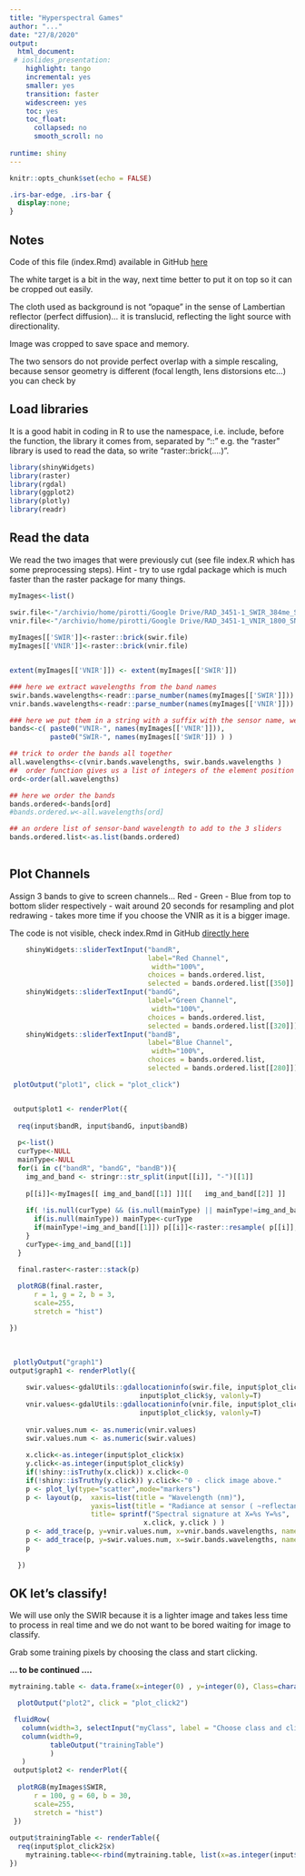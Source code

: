 ```yaml
---
title: "Hyperspectral Games"
author: "..."
date: "27/8/2020" 
output:
  html_document:
 # ioslides_presentation: 
    highlight: tango
    incremental: yes
    smaller: yes
    transition: faster
    widescreen: yes  
    toc: yes
    toc_float:
      collapsed: no
      smooth_scroll: no
      
runtime: shiny
---
```


```r
knitr::opts_chunk$set(echo = FALSE)
```
```css
.irs-bar-edge, .irs-bar {
  display:none;
}
```
<!-- ## Shiny Presentation -->

<!-- The following single character keyboard shortcuts enable alternate display modes: -->

<!-- 'f': enable fullscreen mode  -->
<!-- 'w': toggle widescreen mode  -->
<!-- 'o': enable overview mode  -->
<!-- 'h': enable code highlight mode  -->
<!-- 'p': show presenter notes -->

<!-- Pressing Esc exits all of these modes -->

## Notes

Code of this file (index.Rmd) available in GitHub [here](https://github.com/fpirotti/HyperspectralGames){target=_blank}

The white target is a bit in the way, next time better to put it on top so it can be cropped out easily.  

The cloth used as background is not "opaque" in the sense of Lambertian reflector (perfect diffusion)... it is translucid, reflecting the light source with directionality.

Image was cropped to save space and memory.

The two sensors do not provide perfect overlap with a simple rescaling, because sensor geometry is different (focal length, lens distorsions etc...) you can check by 

## Load libraries

It is a good habit in coding in R to use the namespace, i.e. include, before the function, the library it comes from, separated by "::"  e.g. the "raster" library is used to read the data, so write "raster::brick(....)".

```r

library(shinyWidgets)
library(raster)
library(rgdal) 
library(ggplot2) 
library(plotly)
library(readr) 
```

## Read the data

We read the two images that were previously cut (see file index.R which has some preprocessing steps). Hint - try to use rgdal package which is much faster than the raster package for many things.

```r

myImages<-list()

swir.file<-"/archivio/home/pirotti/Google Drive/RAD_3451-1_SWIR_384me_SN3155_22000us_2020-02-11T144756_raw_rad.tif"
vnir.file<-"/archivio/home/pirotti/Google Drive/RAD_3451-1_VNIR_1800_SN00852_22000us_2020-02-11T144756_raw_rad.tif"
  
myImages[['SWIR']]<-raster::brick(swir.file)
myImages[['VNIR']]<-raster::brick(vnir.file)


extent(myImages[['VNIR']]) <- extent(myImages[['SWIR']])

### here we extract wavelengths from the band names
swir.bands.wavelengths<-readr::parse_number(names(myImages[['SWIR']])) 
vnir.bands.wavelengths<-readr::parse_number(names(myImages[['VNIR']])) 

### here we put them in a string with a suffix with the sensor name, we will use this later to populate sliders for choosing the band combinations to plot and RGB image.
bands<-c( paste0("VNIR-", names(myImages[['VNIR']])),
          paste0("SWIR-", names(myImages[['SWIR']]) ) )

## trick to order the bands all together
all.wavelengths<-c(vnir.bands.wavelengths, swir.bands.wavelengths )
##  order function gives us a list of integers of the element position in the array in alphabetical order.
ord<-order(all.wavelengths)

## here we order the bands  
bands.ordered<-bands[ord]
#bands.ordered.w<-all.wavelengths[ord]

## an ordere list of sensor-band wavelength to add to the 3 sliders
bands.ordered.list<-as.list(bands.ordered)
  
``` 

## Plot Channels

Assign 3 bands to give to screen channels... Red - Green - Blue from top to bottom slider respectively - wait around 20 seconds for resampling and plot redrawing - takes more time if you choose the VNIR as it is a bigger image.

The code is not visible, check index.Rmd  in GitHub [directly here](https://github.com/fpirotti/HyperspectralGames/blob/master/index.Rmd){target=_blank}

```r

    shinyWidgets::sliderTextInput("bandR", 
                                  label="Red Channel",
                                   width="100%",
                                  choices = bands.ordered.list,
                                  selected = bands.ordered.list[[350]] )
    shinyWidgets::sliderTextInput("bandG", 
                                  label="Green Channel",
                                   width="100%",
                                  choices = bands.ordered.list,
                                  selected = bands.ordered.list[[320]])
    shinyWidgets::sliderTextInput("bandB", 
                                  label="Blue Channel",
                                   width="100%",
                                  choices = bands.ordered.list,
                                  selected = bands.ordered.list[[280]])

 plotOutput("plot1", click = "plot_click")


 output$plot1 <- renderPlot({
   
  req(input$bandR, input$bandG, input$bandB)
   
  p<-list()
  curType<-NULL
  mainType<-NULL
  for(i in c("bandR", "bandG", "bandB")){
    img_and_band <- stringr::str_split(input[[i]], "-")[[1]]
 
    p[[i]]<-myImages[[ img_and_band[[1]] ]][[   img_and_band[[2]] ]]
     
    if( !is.null(curType) && (is.null(mainType) || mainType!=img_and_band[[1]]) ){
      if(is.null(mainType)) mainType<-curType
      if(mainType!=img_and_band[[1]]) p[[i]]<-raster::resample( p[[i]], myImages[[mainType]] )
    }
    curType<-img_and_band[[1]]
  }
  
  final.raster<-raster::stack(p)

  plotRGB(final.raster,
      r = 1, g = 2, b = 3, 
      scale=255,
      stretch = "hist")

})

```

&nbsp;
 

```r

 plotlyOutput("graph1")
output$graph1 <- renderPlotly({
  
    swir.values<-gdalUtils::gdallocationinfo(swir.file, input$plot_click$x,
                                input$plot_click$y, valonly=T)
    vnir.values<-gdalUtils::gdallocationinfo(vnir.file, input$plot_click$x,
                                input$plot_click$y, valonly=T)
    
    vnir.values.num <- as.numeric(vnir.values)
    swir.values.num <- as.numeric(swir.values)
    
    x.click<-as.integer(input$plot_click$x)
    y.click<-as.integer(input$plot_click$y)
    if(!shiny::isTruthy(x.click)) x.click<-0
    if(!shiny::isTruthy(y.click)) y.click<-"0 - click image above."
    p <- plot_ly(type="scatter",mode="markers")
    p <- layout(p,  xaxis=list(title = "Wavelength (nm)"),
                    yaxis=list(title = "Radiance at sensor ( ~reflectance )"), 
                    title= sprintf("Spectral signature at X=%s Y=%s",  
                                 x.click, y.click ) )
    p <- add_trace(p, y=vnir.values.num, x=vnir.bands.wavelengths, name="VNIR",mode="markers")
    p <- add_trace(p, y=swir.values.num, x=swir.bands.wavelengths, name="SWIR",mode="markers")
    p
    
  }) 


```

## OK let's classify!

We will use only the SWIR because it is a lighter image and takes less time to process in real time and we do not want to be bored waiting for image to classify.

Grab some training pixels by choosing the class and start clicking.


**... to be continued ....**





```r

mytraining.table <- data.frame(x=integer(0) , y=integer(0), Class=character(0))

  plotOutput("plot2", click = "plot_click2")

 fluidRow(
   column(width=3, selectInput("myClass", label = "Choose class and click to add trainers", choices = c("Background", "White target", "Healty Plant", "Stressed Plant")) ),
   column(width=9,
          tableOutput("trainingTable")
          ) 
   )
 output$plot2 <- renderPlot({
   
  plotRGB(myImages$SWIR,
      r = 100, g = 60, b = 30, 
      scale=255,
      stretch = "hist")
 })
 
output$trainingTable <- renderTable({
  req(input$plot_click2$x)
    mytraining.table<<-rbind(mytraining.table, list(x=as.integer(input$plot_click2$x), y=as.integer(input$plot_click2$y), Class= isolate(input$myClass) ) )
})
 

```


&nbsp;


&nbsp;


&nbsp;


&nbsp;
